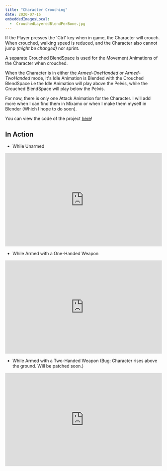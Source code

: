 ---
title: "Character Crouching"
date: 2020-07-15
embeddedImagesLocal:
  -  CrouchedLayeredBlendPerBone.jpg
---


If the Player presses the 'Ctrl' key when in game, the Character will crouch. When crouched, walking speed is reduced, and 
the Character also cannot jump *(might be changed)* nor sprint.

A separate Crouched BlendSpace is used for the Movement Animations of the Character when crouched. 

When the Character is in either the *Armed-OneHanded* or *Armed-TwoHanded* mode, it's Idle Animation is Blended with the Crouched BlendSpace
i.e the Idle Animation will play above the Pelvis, while the Crouched BlendSpace will play below the Pelvis.

<GatsbyImage alt="CrouchedLayeredBlendPerBone" image={getImage(props.localImages[0])} />

For now, there is only one Attack Animation for the Character. I will add more when I can find them in Mixamo or when I make them 
myself in Blender (Which I hope to do soon).

You can view the code of the project [here](https://github.com/1Gokul/MedievalCombatProject)!

## In Action 

- While Unarmed
<iframe src="https://www.youtube.com/embed/ANRftv35JLg" width="100%" height="300px" frameborder="0"> </iframe> 

- While Armed with a One-Handed Weapon
<iframe src="https://www.youtube.com/embed/aOBET37kOE4" width="100%" height="300px" frameborder="0"> </iframe> 

- While Armed with a Two-Handed Weapon (Bug: Character rises above the ground. Will be patched soon.)
<iframe src="https://www.youtube.com/embed/CrWMZnb89TQ" width="100%" height="300px" frameborder="0"> </iframe> 



